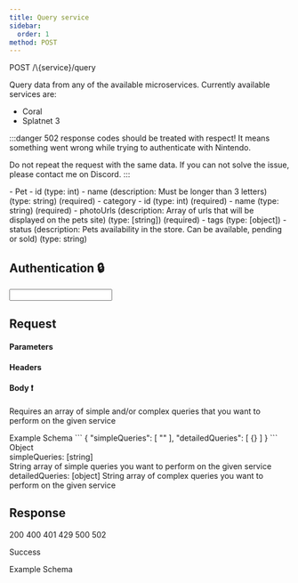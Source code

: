 ```yaml
---
title: Query service
sidebar:
  order: 1
method: POST
---
```


<ImportHandler/>

<div class="api-route">
  <span class="api-route-badge POST">POST</span>
  <span class="api-route-text">/\{service}/query</span>
</div>

Query data from any of the available microservices. Currently available services are:

* Coral
* Splatnet 3

:::danger
502 response codes should be treated with respect! It means something went wrong while trying to authenticate with Nintendo.

Do not repeat the request with the same data. If you can not solve the issue, please contact me on Discord.
:::

<Tree>
  - Pet
    - id (type: int)
    - name (description: Must be longer than 3 letters) (type: string) (required)
    - category
      - id (type: int) (required)
      - name (type: string) (required)
    - photoUrls (description: Array of urls that will be displayed on the pets site) (type: [string]) (required)
    - tags (type: [object])
    - status (description: Pets availability in the store. Can be available, pending or sold) (type: string)
</Tree>

## Authentication 🔒

<Input valueName="HTTP Bearer" valueType="string" required inputType="text" exampleValue="sessiontoken" valueDescription="Uses the sessiontoken generate from the generate token endpoint"/>

## Request

#### Parameters

<sl-input id="parameter_service" size="small" label="Service ❗" help-text="Name of the service you want to query" placeholder="splatnet3"></sl-input>

#### Headers

<sl-input id="header_X-Agent" size="small" label="X-Agent ❗" help-text="Name of your application or contact information" placeholder="docs/v1.0.0"></sl-input>
<sl-input id="header_X-Language" size="small" label="X-Language" help-text="Language for the query results (unused)" placeholder="en-US"></sl-input>

#### Body ❗

Requires an array of simple and/or complex queries that you want to perform on the given service

<sl-tab-group>
  <sl-tab slot="nav" panel="example">Example</sl-tab>
  <sl-tab slot="nav" panel="schema">Schema</sl-tab>

  <sl-tab-panel name="example">
    <EditableCode language="json" id="request-body">
      ```
      {
        "simpleQueries": [
          ""
        ],
        "detailedQueries": [
          {}
        ]
      }
      ```
    </ EditableCode>
  </sl-tab-panel>
  <sl-tab-panel name="schema">
    <sl-tree class="tree-with-lines">
      <sl-tree-item expanded>
        <span>Object</span>
        <sl-tree-item>
          <div class="tree-two-columns">
            <div>simpleQueries: [string]</div>
            <div>String array of simple queries you want to perform on the given service</div>
          </div>
        </sl-tree-item>
        <sl-tree-item>
          <div class="tree-two-columns">
            <span>detailedQueries: [object]</span>
            <span>String array of complex queries you want to perform on the given service</span>
          </div>
        </sl-tree-item>
      </sl-tree-item>
    </sl-tree>
  </sl-tab-panel>
</sl-tab-group>

<ApiTester url="/service/query" />

## Response

<sl-radio-group name="responses" value="1" size="small">
  <sl-radio-button value="1">200</sl-radio-button>
  <sl-radio-button value="2">400</sl-radio-button>
  <sl-radio-button value="3">401</sl-radio-button>
  <sl-radio-button value="4">429</sl-radio-button>
  <sl-radio-button value="5">500</sl-radio-button>
  <sl-radio-button value="6">502</sl-radio-button>
</sl-radio-group>

Success

<sl-tab-group>
  <sl-tab slot="nav" panel="example">Example</sl-tab>
  <sl-tab slot="nav" panel="schema">Schema</sl-tab>
</ sl-tab-group>